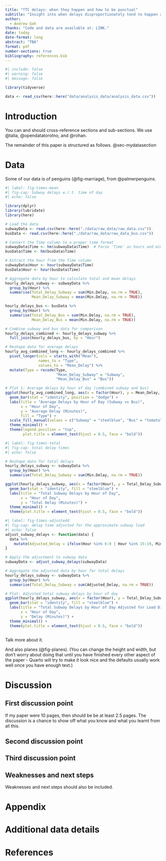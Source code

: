 ```yaml
---
title: "TTC delays: when they happen and how to be punctual"
subtitle: "Insight into when delays disproportionately tend to happen and related statistics"
author: 
  - Andrew Goh
thanks: "Code and data are available at: LINK."
date: today
date-format: long
abstract: "TBA"
format: pdf
number-sections: true
bibliography: references.bib
---
```


```r
#| include: false
#| warning: false
#| message: false

library(tidyverse)

data <- read_csv(here::here("data/analysis_data/analysis_data.csv"))

```


# Introduction

You can and should cross-reference sections and sub-sections. We use @talia, @opendatatorotno, and @rohan.

The remainder of this paper is structured as follows. @sec-mydatasection



# Data {#sec-mydatasection}

Some of our data is of penguins (@fig-marriage), from @palmerpenguins.
```r
#| label: fig-times-mean
#| fig-cap: Subway delays w.r.t. time of day
#| echo: false

library(dplyr)
library(lubridate)
library(here)

# Load the data
subwayData <- read.csv(here::here("./data/raw_data/raw_data.csv"))
busData <- read.csv(here::here("./data/raw_data/raw_data_bus.csv"))

# Convert the Time column to a proper time format
subwayData$Time <- hm(subwayData$Time)  # Parse 'Time' as hours and minutes
busData$Time <- hm(busData$Time)

# Extract the hour from the Time column
subwayData$Hour <- hour(subwayData$Time)
busData$Hour <- hour(busData$Time)

# Aggregate data by hour to calculate total and mean delays
hourly_delays_subway <- subwayData %>%
  group_by(Hour) %>%
  summarise(Total_Delay_Subway = sum(Min.Delay, na.rm = TRUE), 
            Mean_Delay_Subway = mean(Min.Delay, na.rm = TRUE))

hourly_delays_bus <- busData %>%
  group_by(Hour) %>%
  summarise(Total_Delay_Bus = sum(Min.Delay, na.rm = TRUE), 
            Mean_Delay_Bus = mean(Min.Delay, na.rm = TRUE))

# Combine subway and bus data for comparison
hourly_delays_combined <- hourly_delays_subway %>%
  full_join(hourly_delays_bus, by = "Hour")

# Reshape data for average delays
hourly_avg_combined_long <- hourly_delays_combined %>%
  pivot_longer(cols = starts_with("Mean"), 
               names_to = "Type", 
               values_to = "Mean_Delay") %>%
  mutate(Type = recode(Type, 
                       "Mean_Delay_Subway" = "Subway", 
                       "Mean_Delay_Bus" = "Bus"))

# Plot 1: Average delays by hour of day (combined subway and bus)
ggplot(hourly_avg_combined_long, aes(x = factor(Hour), y = Mean_Delay, fill = Type)) +
  geom_bar(stat = "identity", position = "dodge") +
  labs(title = "Average Delays by Hour of Day (Subway vs Bus)", 
       x = "Hour of Day", 
       y = "Average Delay (Minutes)", 
       fill = "Type") +
  scale_fill_manual(values = c("Subway" = "steelblue", "Bus" = "tomato")) +
  theme_minimal() +
  theme(legend.position = "top", 
        plot.title = element_text(hjust = 0.5, face = "bold"))
```
```r
#| label: fig-times-total
#| fig-cap: total delay times
#| echo: false

# Reshape data for total delays
hourly_delays_subway <- subwayData %>%
  group_by(Hour) %>%
  summarise(Total_Delay_Subway = sum(Min.Delay, na.rm = TRUE))

ggplot(hourly_delays_subway, aes(x = factor(Hour), y = Total_Delay_Subway)) +
  geom_bar(stat = "identity", fill = "steelblue") +
  labs(title = "Total Subway Delays by Hour of Day", 
       x = "Hour of Day", 
       y = "Total Delay (Minutes)") +
  theme_minimal() +
  theme(plot.title = element_text(hjust = 0.5, face = "bold"))
```
```r
#| label: fig-times-adjustedd
#| fig-cap: delay time adjusted for the approximate subway load
#| echo: false
adjust_subway_delays <- function(data) {
  data %>%
    mutate(Adjusted_Delay = ifelse(Hour %in% 6:9 | Hour %in% 15:19, Min.Delay / 2, Min.Delay))
}

# Apply the adjustment to subway data
subwayData <- adjust_subway_delays(subwayData)

# Aggregate the adjusted data by hour for total delays
hourly_delays_subway <- subwayData %>%
  group_by(Hour) %>%
  summarise(Total_Delay_Subway = sum(Adjusted_Delay, na.rm = TRUE))

# Plot: Adjusted total subway delays by hour of day
ggplot(hourly_delays_subway, aes(x = factor(Hour), y = Total_Delay_Subway)) +
  geom_bar(stat = "identity", fill = "steelblue") +
  labs(title = "Total Subway Delays by Hour of Day Adjusted for Load Differences", 
       x = "Hour of Day", 
       y = "Delay (Minutes)") +
  theme_minimal() +
  theme(plot.title = element_text(hjust = 0.5, face = "bold"))



```
Talk more about it.

And also planes (@fig-planes). (You can change the height and width, but don't worry about doing that until you have finished every other aspect of the paper - Quarto will try to make it look nice and the defaults usually work well once you have enough text.)





# Discussion

## First discussion point {#sec-first-point}

If my paper were 10 pages, then should be be at least 2.5 pages. The discussion is a chance to show off what you know and what you learnt from all this. 

## Second discussion point

## Third discussion point

## Weaknesses and next steps

Weaknesses and next steps should also be included.

\newpage

\appendix

# Appendix {-}


# Additional data details



\newpage


# References


